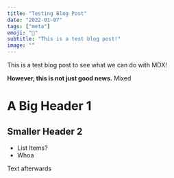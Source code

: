 ```yaml
---
title: "Testing Blog Post"
date: "2022-01-07"
tags: ["meta"]
emoji: "🎉"
subtitle: "This is a test blog post!"
image: ""
---
```


This is a test blog post to see what we can do with MDX!

**However, this is not just good news.**
Mixed


A Big Header 1
===

Smaller Header 2
---

<ul>
    <li> List Items? </li>
    <li> Whoa </li>
</ul>

Text afterwards